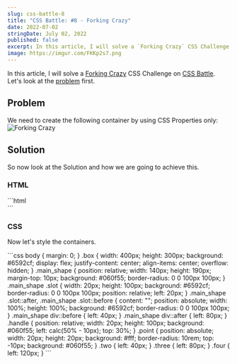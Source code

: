 ```yaml
---
slug: css-battle-8
title: "CSS Battle: #8 - Forking Crazy"
date: 2022-07-02
stringDate: July 02, 2022
published: false
excerpt: In this article, I will solve a `Forking Crazy` CSS Challenge on CSS Battle.
image: https://imgur.com/FKKp2s7.png
---
```



In this article, I will solve a [Forking Crazy](https://cssbattle.dev/play/8) CSS Challenge on [CSS Battle](https://cssbattle.dev/). Let's look at the [problem](https://cssbattle.dev/play/8) first.

## Problem 

We need to create the following container by using CSS Properties only:
![Forking Crazy](https://cssbattle.dev/targets/8.png)

## Solution

So now look at the Solution and how we are going to achieve this. 

### HTML


<CodeTitle title="index.html" lang="html"/>
```html
<div class="box">
  <div class="main_shape">
    <div class="point one"></div>
    <div class="point two"></div>
    <div class="point three"></div>
    <div class="point four"></div>
    <div class="slot"></div>
    <div class="handle"></div>
  </div>
</div>
```


### CSS

Now let's style the containers. 

<CodeTitle title="styles.css" lang="css"/>
```css
body {
  margin: 0;
}
.box {
  width: 400px;
  height: 300px;
  background: #6592cf;
  display: flex;
  justify-content: center;
  align-items: center;
  overflow: hidden;
}
.main_shape {
  position: relative;
  width: 140px;
  height: 190px;
  margin-top: 10px;
  background: #060f55;
  border-radius: 0 0 100px 100px;
}
.main_shape .slot {
  width: 20px;
  height: 100px;
  background: #6592cf;
  border-radius: 0 0 100px 100px;
  position: relative;
  left: 20px;
}
.main_shape .slot::after,
.main_shape .slot::before {
  content: "";
  position: absolute;
  width: 100%;
  height: 100%;
  background: #6592cf;
  border-radius: 0 0 100px 100px;
}
.main_shape div::before {
  left: 40px;
}
.main_shape div::after {
  left: 80px;
}
.handle {
  position: relative;
  width: 20px;
  height: 100px;
  background: #060f55;
  left: calc(50% - 10px);
  top: 30%;
}
.point {
  position: absolute;
  width: 20px;
  height: 20px;
  background: #fff;
  border-radius: 10rem;
  top: -10px;
  background: #060f55;
}
.two {
  left: 40px;
}
.three {
  left: 80px;
}
.four {
  left: 120px;
}
```

<Codepen id="vYmKVvd" />


